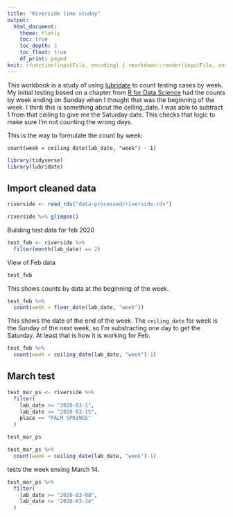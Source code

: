 ```yaml
---
title: "Riverside time studay"
output:
  html_document:
    theme: flatly
    toc: true
    toc_depth: 3
    toc_float: true
    df_print: paged
knit: (function(inputFile, encoding) { rmarkdown::render(inputFile, encoding = encoding, output_dir = "docs") })
---
```


This workbook is a study of using [lubridate](https://lubridate.tidyverse.org/) to count testing cases by week. My initial testing based on a chapter from [R for Data Science](https://r4ds.had.co.nz/dates-and-times.html) had the counts by week ending on Sunday when I thought that was the beginning of the week. I think this is something about the ceiling_date. I was able to subtract 1 from that ceiling to give me the Saturday date. This checks that logic to make sure I'm not counting the wrong days.

This is the way to formulate the count by week:

`count(week = ceiling_date(lab_date, "week") - 1)`

```r
library(tidyverse)
library(lubridate)
```


## Import cleaned data

```r
riverside <- read_rds("data-processed/riverside.rds")
```


```r
riverside %>% glimpse()
```

Building test data for feb 2020

```r
test_feb <- riverside %>% 
  filter(month(lab_date) == 2)
```

View of Feb data

```r
test_feb
```

This shows counts by data at the beginning of the week.

```r
test_feb %>% 
  count(week = floor_date(lab_date, "week"))
```

This shows the date of the end of the week. The `ceiling_date` for week is the Sunday of the next week, so I'm substracting one day to get the Saturday. At least that is how it is working for Feb.

```r
test_feb %>% 
  count(week = ceiling_date(lab_date, "week")-1)
```

## March test

```r
test_mar_ps <- riverside %>% 
  filter(
    lab_date >= "2020-03-1",
    lab_date <= "2020-03-15",
    place == "PALM SPRINGS"
  )
```

```r
test_mar_ps
```


```r
test_mar_ps %>% 
  count(week = ceiling_date(lab_date, "week")-1)

```

tests the week enxing March 14.

```r
test_mar_ps %>% 
  filter(
    lab_date >= "2020-03-08",
    lab_date <= "2020-03-14"
  )
```

